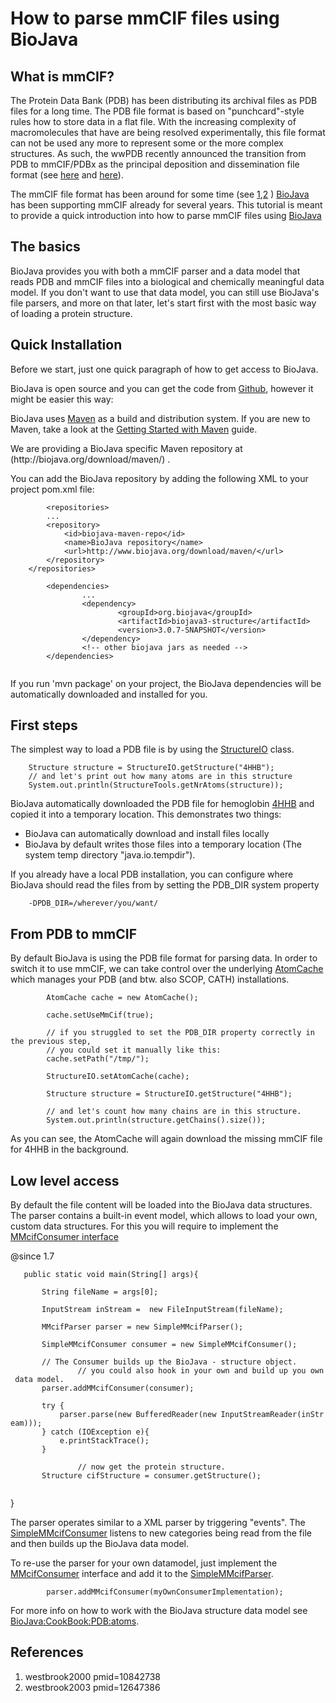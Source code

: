 = How to parse mmCIF files using BioJava =

== What is mmCIF? ==

The Protein Data Bank (PDB) has been distributing its archival files as PDB files for a long time. The PDB file format is based on &quot;punchcard&quot;-style rules how to store data in a flat file. With the increasing complexity of macromolecules that have are being resolved experimentally, this file format can not be used any more to represent some or the more complex structures. As such, the wwPDB recently announced the transition from PDB to mmCIF/PDBx as the principal deposition and dissemination file format (see [http://www.wwpdb.org/news/news_2013.html#22-May-2013 here] and [http://wwpdb.org/workshop/wgroup.html here]).

The mmCIF file format has been around for some time (see [[#westbrook2000|1]],[[#westbrook2003|2]] ) [http://www.biojava.org BioJava] has been supporting mmCIF already for several years. This tutorial is meant to provide a quick introduction into how to parse mmCIF files using [http://www.biojava.org BioJava]

== The basics ==

BioJava provides you with both a mmCIF parser and a data model that reads PDB and mmCIF files into a biological and chemically meaningful data model. If you don't want to use that data model, you can still use BioJava's file parsers, and more on that later, let's start first with the most basic way of loading a protein structure.

== Quick Installation ==

Before we start, just one quick paragraph of how to get access to BioJava.

BioJava is open source and you can get the code from [https://github.com/biojava/biojava Github], however it might be easier this way:

BioJava uses [http://maven.apache.org/ Maven] as a build and distribution system. If you are new to Maven, take a look at the [http://maven.apache.org/guides/getting-started/index.html Getting Started with Maven] guide.

We are providing a BioJava specific Maven repository at (http://biojava.org/download/maven/) .

You can add the BioJava repository by adding the following XML to your project pom.xml file:

<pre>
        <repositories>
		...
		<repository>
			<id>biojava-maven-repo</id>
			<name>BioJava repository</name>
			<url>http://www.biojava.org/download/maven/</url>			
		</repository>
	</repositories>

        <dependencies>
                ...
                <dependency>
                        <groupId>org.biojava</groupId>
                        <artifactId>biojava3-structure</artifactId>
                        <version>3.0.7-SNAPSHOT</version>
                </dependency>
                <!-- other biojava jars as needed -->
        </dependencies>
	
</pre>

If you run 'mvn package' on your project, the BioJava dependencies will be automatically downloaded and installed for you.

== First steps ==

The simplest way to load a PDB file is by using the [http://www.biojava.org/docs/api/org/biojava3/structure/StructureIO.html StructureIO] class.

<pre>
    Structure structure = StructureIO.getStructure("4HHB");
    // and let's print out how many atoms are in this structure
    System.out.println(StructureTools.getNrAtoms(structure));
</pre>
BioJava automatically downloaded the PDB file for hemoglobin [http://www.rcsb.org/pdb/explore.do?structureId=4HHB 4HHB] and copied it into a temporary location. This demonstrates two things:

* BioJava can automatically download and install files locally
* BioJava by default writes those files into a temporary location (The system temp directory &quot;java.io.tempdir&quot;).

If you already have a local PDB installation, you can configure where BioJava should read the files from by setting the PDB_DIR system property

<pre>
    -DPDB_DIR=/wherever/you/want/
</pre>

==From PDB to mmCIF==
<p>By default BioJava is using the PDB file format for parsing data. In order to switch it to use mmCIF, we can take control over the underlying <a href="http://www.biojava.org/docs/api/org/biojava/bio/structure/align/util/AtomCache.html">AtomCache</a> which manages your PDB (and btw. also SCOP, CATH) installations.</p>
<pre>
        AtomCache cache = new AtomCache();
            
        cache.setUseMmCif(true);
            
        // if you struggled to set the PDB_DIR property correctly in the previous step, 
        // you could set it manually like this:
        cache.setPath("/tmp/");
            
        StructureIO.setAtomCache(cache);
            
        Structure structure = StructureIO.getStructure("4HHB");
                    
        // and let's count how many chains are in this structure.
        System.out.println(structure.getChains().size());
</pre>

<p>As you can see, the AtomCache will again download the missing mmCIF file for 4HHB in the background.</p>

==Low level access==
By default the file content will be loaded into the BioJava data structures. The parser contains a built-in event model, which allows to load  your own, custom data structures.  For this you will require to implement the [http://www.biojava.org/docs/api/org/biojava/bio/structure/io/mmcif/MMcifConsumer.html MMcifConsumer interface] 

<java>
@since 1.7
	public static void main(String[] args){

		String fileName = args[0];
 		
		InputStream inStream =  new FileInputStream(fileName);
		
		MMcifParser parser = new SimpleMMcifParser();

		SimpleMMcifConsumer consumer = new SimpleMMcifConsumer();

		// The Consumer builds up the BioJava - structure object.
                // you could also hook in your own and build up you own data model.          
		parser.addMMcifConsumer(consumer);

		try {
			parser.parse(new BufferedReader(new InputStreamReader(inStream)));
		} catch (IOException e){
			e.printStackTrace();
		}

                // now get the protein structure.
		Structure cifStructure = consumer.getStructure();
                      
}

</java>


The parser operates similar to a XML parser by triggering &quot;events&quot;. The [http://www.biojava.org/docs/api/org/biojava/bio/structure/io/mmcif/SimpleMMcifConsumer.html SimpleMMcifConsumer] listens to new categories being read from the file and then builds up the BioJava data model.

To re-use the parser for your own datamodel, just implement the [http://www.biojava.org/docs/api/org/biojava/bio/structure/io/mmcif/MMcifConsumer.html MMcifConsumer] interface and add it to the [http://www.biojava.org/docs/api/org/biojava/bio/structure/io/mmcif/SimpleMMcifParser.html SimpleMMcifParser].
<pre>
        parser.addMMcifConsumer(myOwnConsumerImplementation);
</pre>


For more info on how to work with the BioJava structure data model see [[BioJava:CookBook:PDB:atoms]].

== References ==
<biblio>
#westbrook2000 pmid=10842738
#westbrook2003 pmid=12647386
</biblio>